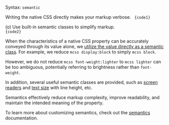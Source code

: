 
Syntax: <code className="token language-mcss"><span className="token Mroot"><span className="token Mvalue">semantic</span></span></code>

Writing the native CSS directly makes your markup verbose.
<Code lang="html">
    {code1}
</Code>

(o) Use built-in semantic classes to simplify markup. <Dropped p1={code1} p2={code2} target="class" />
<Code lang="html">
    {code2}
</Code>

When the characteristics of a native CSS property can be accurately conveyed through its value alone, we [utilize the value directly as a semantic class](/docs/semantics#default-reference). For example, we reduce `mcss display:block` to simply `mcss block`.

However, we do not reduce `mcss font-weight:lighter` to `mcss lighter` can be too ambiguous, potentially referring to brightness rather than `font-weight`.

In addition, several useful semantic classes are provided, such as [screen readers](/docs/screen-readers) and [text size](/docs/text-size) with line height, etc.

Semantics effectively reduce markup complexity, improve readability, and maintain the intended meaning of the property.

To learn more about customizing semantics, check out the [semantics](/docs/semantics) documentation.